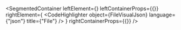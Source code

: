 
<SegmentedContainer
  leftElement={<FileDesc />}
  leftContainerProps={{}}
  rightElement={
    <CodeHighlighter
      object={FileVisualJson}
      language={"json"}
      title={"File"}
    />
  }
  rightContainerProps={{}}
/>

<div
  class={"spacer"}
/>


